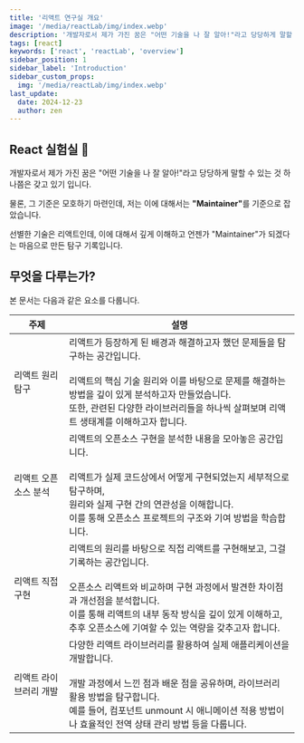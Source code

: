 ```yaml
---
title: '리액트 연구실 개요'
image: '/media/reactLab/img/index.webp'
description: '개발자로서 제가 가진 꿈은 "어떤 기술을 나 잘 알아!"라고 당당하게 말할 수 있는 것 하나쯤은 갖고 있기 입니다. 물론, 그 기준은 모호하기 마련인데, 저는 이에 대해서는 "Maintainer"를 기준으로 잡았습니다. 선별한 기술은 리액트인데, 이에 대해서 깊게 이해하고 언젠가 "Maintainer"가 되겠다는 마음으로 만든 탐구 기록입니다.'
tags: [react]
keywords: ['react', 'reactLab', 'overview']
sidebar_position: 1
sidebar_label: 'Introduction'
sidebar_custom_props:
  img: '/media/reactLab/img/index.webp'
last_update:
  date: 2024-12-23
  author: zen
---
```


## React 실험실 🔬

개발자로서 제가 가진 꿈은 "어떤 기술을 나 잘 알아!"라고 당당하게 말할 수 있는 것 하나쯤은 갖고 있기 입니다.

물론, 그 기준은 모호하기 마련인데, 저는 이에 대해서는 <strong>"Maintainer"</strong>를 기준으로 잡았습니다.

선별한 기술은 리액트인데, 이에 대해서 깊게 이해하고 언젠가 "Maintainer"가 되겠다는 마음으로 만든 탐구 기록입니다.

## 무엇을 다루는가?

본 문서는 다음과 같은 요소를 다룹니다.

| 주제                   | 설명                                                                                                                                                                                                                                                                                   |
| ---------------------- | -------------------------------------------------------------------------------------------------------------------------------------------------------------------------------------------------------------------------------------------------------------------------------------- |
| 리액트 원리 탐구       | 리액트가 등장하게 된 배경과 해결하고자 했던 문제들을 탐구하는 공간입니다.<br/><br/>리액트의 핵심 기술 원리와 이를 바탕으로 문제를 해결하는 방법을 깊이 있게 분석하고자 만들었습니다.<br/>또한, 관련된 다양한 라이브러리들을 하나씩 살펴보며 리액트 생태계를 이해하고자 합니다.         |
| 리액트 오픈소스 분석   | 리액트의 오픈소스 구현을 분석한 내용을 모아놓은 공간입니다.<br/><br/>리액트가 실제 코드상에서 어떻게 구현되었는지 세부적으로 탐구하며,<br/>원리와 실제 구현 간의 연관성을 이해합니다.<br/>이를 통해 오픈소스 프로젝트의 구조와 기여 방법을 학습합니다.                                 |
| 리액트 직접 구현       | 리액트의 원리를 바탕으로 직접 리액트를 구현해보고, 그걸 기록하는 공간입니다.<br/><br/>오픈소스 리액트와 비교하며 구현 과정에서 발견한 차이점과 개선점을 분석합니다.<br/>이를 통해 리액트의 내부 동작 방식을 깊이 있게 이해하고, 추후 오픈소스에 기여할 수 있는 역량을 갖추고자 합니다. |
| 리액트 라이브러리 개발 | 다양한 리액트 라이브러리를 활용하여 실제 애플리케이션을 개발합니다.<br/><br/>개발 과정에서 느낀 점과 배운 점을 공유하며, 라이브러리 활용 방법을 탐구합니다.<br/>예를 들어, 컴포넌트 unmount 시 애니메이션 적용 방법이나 효율적인 전역 상태 관리 방법 등을 다룹니다.                    |
